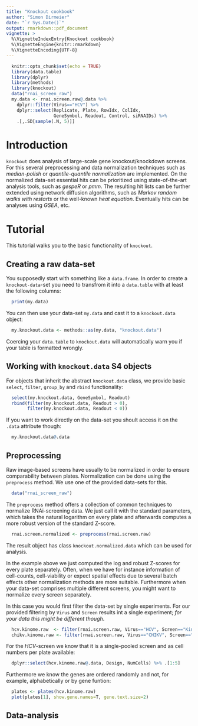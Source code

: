 ```yaml
---
title: "Knockout cookbook"
author: "Simon Dirmeier"
date: "`r Sys.Date()`"
output: rmarkdown::pdf_document
vignette: >
  %\VignetteIndexEntry{Knockout cookbook}
  %\VignetteEngine{knitr::rmarkdown}
  %\VignetteEncoding{UTF-8}
---
```


```r
  knitr::opts_chunk$set(echo = TRUE)
  library(data.table)
  library(dplyr)
  library(methods)
  library(knockout)
  data("rnai_screen_raw")
  my.data <- rnai.screen.raw@.data %>% 
    dplyr::filter(Virus=="HCV") %>%
    dplyr::select(Replicate, Plate, RowIdx, ColIdx, 
                  GeneSymbol, Readout, Control, siRNAIDs) %>% 
    .[,.SD[sample(.N, 5)]]
```

# Introduction

`knockout` does analysis of large-scale gene knockout/knockdown screens.
 For this several preprocessing and data normalization techniques such as
 *median-polish* or *quantile-quantile normalization* are implemented.
 On the normalized data-set essential hits can be prioritized using 
 state-of-the-art analysis tools, such as *gespeR* or *pmm*. 
 The resulting hit lists can be further extended using network diffusion 
 algorithms, such as *Markov random walks with restarts* or the well-known
 *heat equation*. Eventually hits can be analyses using *GSEA*, etc.

# Tutorial

This tutorial walks you to the basic functionality of `knockout`.

## Creating a raw data-set

You supposedly start with something like a `data.frame`. In order to create a 
`knockout-data`-set you need to transfrom it into a `data.table` with at least 
the following columns:

```r
  print(my.data)
```

You can then use your data-set `my.data` and cast it to a `knockout.data` object:

```r
  my.knockout.data <- methods::as(my.data, "knockout.data")
```

Coercing your `data.table` to `knockout.data` will automatically warn you if 
your table is formatted wrongly.

## Working with `knockout.data` S4 objects

For objects that inherit the abstract `knockout.data` class, we provide basic 
`select`, `filter`, `group_by` and `rbind` functionality:

```r
  select(my.knockout.data, GeneSymbol, Readout)
  rbind(filter(my.knockout.data, Readout > 0),
        filter(my.knockout.data, Readout < 0))
```

If you want to work directly on the data-set you shoult access it on the `.data` attribute though:

```r
  my.knockout.data@.data
```

## Preprocessing

Raw image-based screens have usually to be normalized in order to ensure
comparability between plates. Normalization can be done using the `preprocess` 
method. We use one of the provided data-sets for this.

```r
  data("rnai_screen_raw")
```

The `preprocess` method offers a collection of common techniques to normalize 
RNAi-screening data. We just call it with the standard parameters, which takes the natural 
logarithm on every plate and afterwards computes a more robust version of the standard Z-score.

```r
  rnai.screen.normalized <- preprocess(rnai.screen.raw)
```

The result object has class `knockout.normalized.data` which can be used for analysis. 

In the example above we just computed the log and robust Z-scores for every 
plate separately. Often, when we have for instance information of cell-counts, 
cell-viability or expect spatial effects due to several batch effects other 
normalization methods are more suitable. Furthermore when your data-set 
comprises multiple different screens, you might want to normalize every screen 
separately. 

In this case you would first filter the data-set by single experiments. For our provided 
filtering by `Virus` and `Screen` results int a single experiment; 
*for your data this might be different though*.

```r
  hcv.kinome.raw  <- filter(rnai.screen.raw, Virus=="HCV", Screen=="Kinome")
  chikv.kinome.raw <- filter(rnai.screen.raw, Virus=="CHIKV", Screen=="Kinome")
```

For the *HCV*-screen we know that it is a single-pooled screen and as cell numbers per plate available:

```r
  dplyr::select(hcv.kinome.raw@.data, Design, NumCells) %>% .[1:5]
```
Furthermore we know the genes are ordered randomly and not, for example, alphabetically or by gene funtion:

```r
  plates <- plates(hcv.kinome.raw)
  plot(plates[1], show.gene.names=T, gene.text.size=2)
```

## Data-analysis

